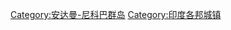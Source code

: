 {{Catnav|頁面分類|...|各國城市|印度城市|印度各邦城市}}
{{Catnav|頁面分類|...|各國行政區劃|印度行政區劃|印度一级行政区|印度联邦直辖区|安达曼-尼科巴群岛}}

[[Category:安达曼-尼科巴群岛|Category:安达曼-尼科巴群岛]]
[[Category:印度各邦城镇|Category:印度各邦城镇]]